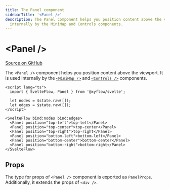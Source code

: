 ```yaml
---
title: The Panel component
sidebarTitle: '<Panel />'
description: The Panel component helps you position content above the viewport. It is used
  internally by the MiniMap and Controls components.
---
```


# \<Panel />

[Source on GitHub](hthttps://github.com/xyflow/xyflow/blob/main/packages/svelte/src/lib/container/Panel/Panel.svelte)

The `<Panel />` component helps you position content above the viewport. It is
used internally by the [`<MiniMap />`](/api-reference/components/mini-map) and [`<Controls />`](/api-reference/components/controls)
components.

```svelte
<script lang="ts">
  import { SvelteFlow, Panel } from '@xyflow/svelte';

  let nodes = $state.raw([]);
  let edges = $state.raw([]);
</script>

<SvelteFlow bind:nodes bind:edges>
  <Panel position="top-left">top-left</Panel>
  <Panel position="top-center">top-center</Panel>
  <Panel position="top-right">top-right</Panel>
  <Panel position="bottom-left">bottom-left</Panel>
  <Panel position="bottom-center">bottom-center</Panel>
  <Panel position="bottom-right">bottom-right</Panel>
</SvelteFlow>
```

## Props

The type for props of `<Panel />` component is exported as `PanelProps`. Additionally, it extends the props of `<div />`.

<APIDocs componentName="Panel" groupKeys="HTMLAttributes<HTMLDivElement>" />

